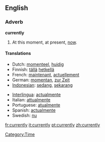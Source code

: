 ==English==

===Adverb===
'''currently'''
# At this moment, at present, [[now]].

====Translations====
{{top}}
*Dutch: [[momenteel]], [[huidig]]
*Finnish: [[tällä]] [[hetkellä]]
*French: [[maintenant]], [[actuellement]]
*German: [[momentan]], [[zur Zeit]]
*[[Indonesian]]: [[sedang]], [[sekarang]]
{{mid}}
*[[Interlingua]]: [[actualmente]]
*Italian: [[attualmente]]
*Portuguese: [[atualmente]]
*Spanish: [[actualmente]]
*Swedish: [[nu]]
{{bottom}}

[[Category:Time]]

[[fr:currently]]
[[it:currently]]
[[pt:currently]]
[[zh:currently]]